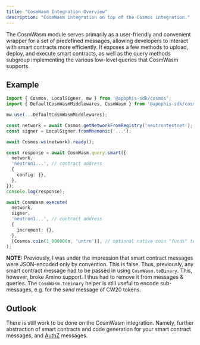 ```yaml
---
title: "CosmWasm Integration Overview"
description: "CosmWasm integration on top of the Cosmos integration."
---
```


The CosmWasm module serves primarily as a user-friendly and convenient wrapper for a set of
predefined messages, allowing developers to interact with smart contracts more efficiently. It
exposes a few methods to upload, deploy, and execute smart contracts, as well as the query methods
subgroup implementing the various low-level queries that CosmWasm supports.

## Example

```ts
import { Cosmos, LocalSigner, mw } from '@apophis-sdk/cosmos';
import { DefaultCosmWasmMiddlewares, CosmWasm } from '@apophis-sdk/cosmwasm';

mw.use(...DefaultCosmWasmMiddlewares);

const network = await Cosmos.getNetworkFromRegistry('neutrontestnet');
const signer = LocalSigner.fromMnemonic('...');

await Cosmos.ws(network).ready();

const response = await CosmWasm.query.smart({
  network,
  'neutron1...', // contract address
  {
    config: {},
  },
});
console.log(response);

await CosmWasm.execute(
  network,
  signer,
  'neutron1...', // contract address
  {
    increment: {},
  },
  [Cosmos.coin(1_000000n, 'untrn')], // optional native coin "funds" to pass along the call
);
```

**NOTE:** Previously, I was under the impression that smart contract messages were JSON-encoded only
by convention. This is false. Thus, previously, any smart contract message had to be passed in using
`CosmWasm.toBinary`. This, however, broke Amino support. I thus had to remove it from messages &
queries. The `CosmWasm.toBinary` helper is still useful to encode sub-messages, e.g. for the *send*
message of CW20 tokens.

## Outlook
There is still work to be done on the CosmWasm integration. Namely, further abstraction of smart
contracts and code generation for your smart contract messages, and
[AuthZ](https://docs.cosmos.network/v0.46/modules/authz/) messages.
